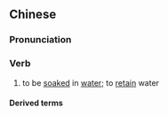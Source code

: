 {{also|沤水}}
==Chinese==
{{zh-forms|s=沤水}}

===Pronunciation===
{{zh-pron
|m=òushuǐ
|c=au3 seoi2
|cat=v
}}

===Verb===
{{zh-verb}}

# {{lb|zh|regional}} to be [[soaked]] in [[water]]; {{lb|zh|of soil}} to [[retain]] water

====Derived terms====
{{zh-der|漚水田}}